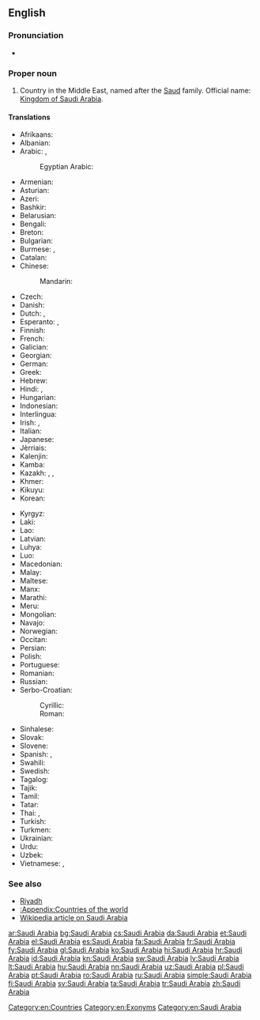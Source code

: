 ==English==
{{wikipedia}}

===Pronunciation===
* {{audio|en-us-Saudi Arabia.ogg|Audio (US)}}

===Proper noun===
{{en-proper noun|head=[[Saudi]] [[Arabia]]}}

# Country in the Middle East, named after the [[Saud]] family. Official name: [[Kingdom of Saudi Arabia]].

====Translations====
{{trans-top|country in the Middle East}}
* Afrikaans: {{t|af|Saoedi-Arabië}}
* Albanian: {{t|sq|Arabia Saudite}}
* Arabic: {{t|ar|السعودية|f|tr=al-suʿudíyya}}, {{t|ar|المملكة العربية السعودية|f|tr=al-mamlaka al-ʿarabíyya al-suʿudíyya}}
*: Egyptian Arabic: {{t|arz|السعودية|f|tr=e'suʕudeya|sc=Arab}}
* Armenian: {{t|hy|Սաուդյան Արաբիա|tr=Saudyan Arabia}}
* Asturian: {{t+|ast|Arabia Saudita|f}}
* Azeri: {{t+|az|Səudiyyə Ərəbistanı}}
* Bashkir: {{t|ba|Сәғүд Ғәрәбстаны|tr=Säğüd Ğäräbstanı|sc=Cyrl}}
* Belarusian: {{t|be|Саудаўская Аравія|f|tr=Saúdaŭskaja Arávija}}
* Bengali: {{t|bn|সৌদি আরব|tr=saudi arôb|sc=Beng}}
* Breton: {{t|br|Arabia Saoudat}}
* Bulgarian: {{t+|bg|Саудитка Арабия|f|tr=Saúditka Arábija}}
* Burmese: {{t|my|ဆော်ဒီအာရေဗ္ယ|tr=sʰɔdi aẏebyá|sc=Mymr}}, {{t|my|ဆော်ဒီအာရေဗျနိုင်ငံ|tr=sʰɔdi aẏebyá nain-gan|sc=Mymr}}
* Catalan: {{t+|ca|Aràbia Saudita|f}}
* Chinese:
*: Mandarin: {{t+|cmn|沙特阿拉伯|tr=Shātè-Ālābó|sc=Hani}}
* Czech: {{t+|cs|Saúdská Arábie|f}}
* Danish: {{t|da|Saudi-Arabien}}
* Dutch: {{t+|nl|Saudi-Arabië}}, {{t+|nl|Saoedi-Arabië}}
* Esperanto: {{t|eo|Saudarabio}}, {{t|eo|Saud-Arabio}}
* Finnish: {{t+|fi|Saudi-Arabia}}
* French: {{t+|fr|Arabie Saoudite|f}}
* Galician: {{t+|gl|Arabia Saudí}}
* Georgian: {{t|ka|საუდის არაბეთი|tr=saudis arabeti|sc=Geor}}
* German: {{t+|de|Saudi-Arabien|n}}
* Greek: {{t+|el|Σαουδική Αραβία|f|tr=Saoudikí Aravía}}
* Hebrew: {{t|he|ערב הסעודית|f|tr=‘Aráv ha-Sa’udít}}
* Hindi: {{t|hi|सऊदी अरब|tr=saūdī arab}}, {{t+|hi|सउदी अरब|tr=sa'udī arab}}
* Hungarian: {{t+|hu|Szaúd-Arábia}}
* Indonesian: {{t|id|Arab Saudi}}
* Interlingua: {{t|ia|Arabia Saudi}}
* Irish: {{t|ga|Araib Shádach|f|alt=An Araib Shádach}}, {{t|ga|Ríocht na hAraibe Sádaí|f}}
* Italian: {{t+|it|Arabia Saudita|f}}
* Japanese: {{t|ja|サウジアラビア|tr=Sauji-Arabia}}
* Jèrriais: {{t|roa-jer|Arabie Saudi|f}}
* Kalenjin: {{t|kln|Saudi Arabia}}
* Kamba: {{t|kam|Saudi Arabia}}
* Kazakh: {{t|kk|Арабстан|tr=Arabstan|sc=Cyrl}}, {{t|kk|Сауд Арабиясы|tr=Sawd Arabïyası|sc=Cyrl}}, {{t|kk|Сауд Аравиясы|tr=Sawd Aravïyası|sc=Cyrl}}
* Khmer: {{t|km|អារ៉ាប៊ីសាអូឌីត|tr=aaraabii saaoodiit|sc=Khmr}}
* Kikuyu: {{t|ki|Saudi Arabia}}
* Korean: {{t+|ko|사우디아라비아|tr=Saudi-Arabia|sc=Hang}}
{{trans-mid}}
* Kyrgyz: {{t|ky|Сауд Аравиясы|tr=Sawd Aravïyası|sc=Cyrl}}
* Laki: {{t|lki|Saudi Arabia}}
* Lao: {{t|lo|ອາຣາບີ​ຊາອູດີ|tr=ālābī sā'ūdī|sc=Laoo}}
* Latvian: {{t+|lv|Saūda Arābija|f}}
* Luhya: {{t|luy|Saudi Arabia}}
* Luo: {{t|luo|Saudi Arabia}}
* Macedonian: {{t|mk|Саудиска Арабија|f|tr=Saúdiska Arábija}}
* Malay: {{t|ms|Arab Saudi}}
* Maltese: {{t|mt|Għarabja Sawdita|f|alt=l-Għarabja Sawdita}}
* Manx: {{t|gv|Araab Saudi|alt=Yn Araab Saudi}}
* Marathi: {{t|mr|सउदी अरब|m|tr=saudī araba|sc=Deva}}
* Meru: {{t|mer|Saudi Arabia}}
* Mongolian: {{t|mn|Саудын Араб|tr=Saudyn Arab|sc=Cyrl}}
* Navajo: {{t|nv|Ásáí Bikéyah Saʼoodí}}
* Norwegian: {{t+|no|Saudi-Arabia}}
* Occitan: {{t+|oc|Arabia Saudita|f}}
* Persian: {{t+|fa|عربستان سعودی|tr='Arebistân-e Sa'udi}}
* Polish: {{t+|pl|Arabia Saudyjska}}
* Portuguese: {{t+|pt|Arábia Saudita|f}}
* Romanian: {{t+|ro|Arabia Saudită|f}}
* Russian: {{t|ru|Саудовская Аравия|f|tr=Saúdovskaja Arávija}}
* Serbo-Croatian:
*: Cyrillic: {{t|sh|Саудијска Арабија|f|sc=Cyrl}}
*: Roman: {{t|sh|Saudijska Arabija|f|sc=Latn}}
* Sinhalese: {{t|si|සවුදි අරාබියාව|tr=savudi arābiyāva|sc=Sinh}}
* Slovak: {{t|sk|Saudská Arábia|f}}
* Slovene: {{t|sl|Savdska Arabija|f}}
* Spanish: {{t+|es|Arabia Saudí|f}}, {{t+|es|Arabia Saudita|f}}
* Swahili: {{t+|sw|saudi arabia}}
* Swedish: {{t+|sv|Saudiarabien}}
* Tagalog: {{t+|tl|Arabyang Saudi}}
* Tajik: {{t|tg|Арабистони Саудӣ|sc=Cyrl}}
* Tamil: {{t|ta|சவுதி அரேபியா|sc=Taml}}
* Tatar: {{t|tt|Согуд Гарәбстаны|tr=Soğud Ğaräbstanı|sc=Cyrl}}
* Thai: {{t+|th|ซาอุดีอาระเบีย|tr=saa-ù-dee-aa-rá-bia}}, {{t|th|ประเทศซาอุดีอาระเบีย|tr=bprà-tâyt saa-ù-dee-aa-rá-bia}}
* Turkish: {{t+|tr|Suudi Arabistan}}
* Turkmen: {{t|tk|Saud Arabystany}}
* Ukrainian: {{t+|uk|Саудівська Аравія|f|tr=Saúdivsʹka Arávija}}
* Urdu: {{t|ur|سعودی عرب|tr=sa'udī arab}}
* Uzbek: {{t+|uz|Saudiya Arabistoni}}
* Vietnamese: {{t|vi|Ả Rập Saudi}}, {{t|vi|Ả Rập Xê Út}}
{{trans-bottom}}

===See also===
* [[Riyadh]]
* [[:Appendix:Countries of the world]]
* [[w:Saudi Arabia|Wikipedia article on Saudi Arabia]]

[[Category:en:Countries]]
[[Category:en:Exonyms]]
[[Category:en:Saudi Arabia]]

[[ar:Saudi Arabia]]
[[bg:Saudi Arabia]]
[[cs:Saudi Arabia]]
[[da:Saudi Arabia]]
[[et:Saudi Arabia]]
[[el:Saudi Arabia]]
[[es:Saudi Arabia]]
[[fa:Saudi Arabia]]
[[fr:Saudi Arabia]]
[[fy:Saudi Arabia]]
[[gl:Saudi Arabia]]
[[ko:Saudi Arabia]]
[[hi:Saudi Arabia]]
[[hr:Saudi Arabia]]
[[id:Saudi Arabia]]
[[kn:Saudi Arabia]]
[[sw:Saudi Arabia]]
[[lv:Saudi Arabia]]
[[lt:Saudi Arabia]]
[[hu:Saudi Arabia]]
[[nn:Saudi Arabia]]
[[uz:Saudi Arabia]]
[[pl:Saudi Arabia]]
[[pt:Saudi Arabia]]
[[ro:Saudi Arabia]]
[[ru:Saudi Arabia]]
[[simple:Saudi Arabia]]
[[fi:Saudi Arabia]]
[[sv:Saudi Arabia]]
[[ta:Saudi Arabia]]
[[tr:Saudi Arabia]]
[[zh:Saudi Arabia]]